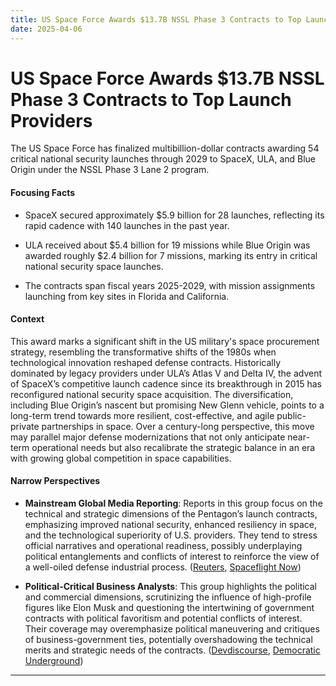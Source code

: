 ```yaml
---
title: US Space Force Awards $13.7B NSSL Phase 3 Contracts to Top Launch Providers
date: 2025-04-06
---
```


# US Space Force Awards $13.7B NSSL Phase 3 Contracts to Top Launch Providers

The US Space Force has finalized multibillion-dollar contracts awarding 54 critical national security launches through 2029 to SpaceX, ULA, and Blue Origin under the NSSL Phase 3 Lane 2 program.

#### Focusing Facts

- SpaceX secured approximately $5.9 billion for 28 launches, reflecting its rapid cadence with 140 launches in the past year.

- ULA received about $5.4 billion for 19 missions while Blue Origin was awarded roughly $2.4 billion for 7 missions, marking its entry in critical national security space launches.

- The contracts span fiscal years 2025-2029, with mission assignments launching from key sites in Florida and California.

#### Context

This award marks a significant shift in the US military's space procurement strategy, resembling the transformative shifts of the 1980s when technological innovation reshaped defense contracts. Historically dominated by legacy providers under ULA’s Atlas V and Delta IV, the advent of SpaceX’s competitive launch cadence since its breakthrough in 2015 has reconfigured national security space acquisition. The diversification, including Blue Origin’s nascent but promising New Glenn vehicle, points to a long-term trend towards more resilient, cost-effective, and agile public-private partnerships in space. Over a century-long perspective, this move may parallel major defense modernizations that not only anticipate near-term operational needs but also recalibrate the strategic balance in an era with growing global competition in space capabilities.

#### Narrow Perspectives

- **Mainstream Global Media Reporting**: Reports in this group focus on the technical and strategic dimensions of the Pentagon’s launch contracts, emphasizing improved national security, enhanced resiliency in space, and the technological superiority of U.S. providers. They tend to stress official narratives and operational readiness, possibly underplaying political entanglements and conflicts of interest to reinforce the view of a well-oiled defense industrial process. ([Reuters](https://www.reuters.com/business/aerospace-defense/spacex-ula-expected-clinch-multibillion-dollar-contract-key-pentagon-launch-2025-04-04/), [Spaceflight Now](https://spaceflightnow.com/2025/04/05/u-s-space-force-awards-13-7-billion-in-new-national-security-launch-contracts-to-blue-origin-spacex-and-ula/))

- **Political-Critical Business Analysts**: This group highlights the political and commercial dimensions, scrutinizing the influence of high-profile figures like Elon Musk and questioning the intertwining of government contracts with political favoritism and potential conflicts of interest. Their coverage may overemphasize political maneuvering and critiques of business-government ties, potentially overshadowing the technical merits and strategic needs of the contracts. ([Devdiscourse](https://www.devdiscourse.com/article/business/3335610-pentagon-taps-spacex-ula-blue-origin-for-135b-rocket-deal), [Democratic Underground](https://www.democraticunderground.com/10143434160))

---
